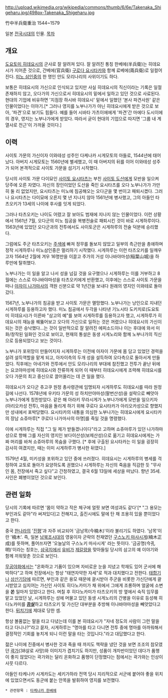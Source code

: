 http://upload.wikimedia.org/wikipedia/commons/thumb/6/6e/Takenaka_Shigeharu.jpg/498px-Takenaka_Shigeharu.jpg

竹中半兵衛重治
1544~1579

일본 [[전국시대(일본)|전국시대]]의 인물.
[[목차]]
== 개요 ==

[[도요토미 히데요시]]의 군사로 잘 알려져 있다. 
잘 알려진 통칭 한베에(半兵衛)는 히데요시가 지어준 것으로, 간베에(官兵衛) [[구로다 요시타카]]와 함께 료베에(兩兵衛)로 일컬어진다. 
[[미노 삼인중]]의 한 명인 안도 모리나리의 사위이기도 하다. 

보통은 히데요시의 가신으로 인식되고 있지만 사실 히데요시의 직신이라는 기록은 일절 존재하지 않고, 오다가의 가신으로서 히데요시의 밑에서 일하고 있던 것으로 사료된다. 현대의 기업에 비유하면 '지점장 하시바 히데요시' 밑에서 일했던 '본사 파견사원' 같은 인물이었다는 이야기.[* 그러나 영지를 노부나가가 아닌 히데요시에게 받은 것으로 보아, '파견'으로 보기도 힘들다. 예를 들어 시바타 가츠이에에게 '파견'간 마에다 도시이에의 경우, 영지는 노부나가에게 받았다. 따라서 굳이 현대의 기업으로 따지면 '그룹 내 계열사로 전근'이 가까울 것이다.]

== 이력 ==

사이토 가문의 가신이자 이와테성 성주인 다케나카 시게모토의 아들로, 1544년에 태어났다. 아버지 시게모토는 1560년에 별세했고, 이 때 아버지의 뒤를 이어 이와테성 성주가 되어 본격적으로 사이토 가문을 섬기기 시작했다.

당시의 사이토 가문 다이묘인 [[사이토 요시타츠]]는 부친 [[사이토 도산]]에게 모반을 일으켜 당주에 오른 자였다. 자신의 장인이었던 도산을 죽인 요시타츠를 오다 노부나가가 가만히 둘 리 없었지만, 요시타츠는 미노에 침공해오는 오다군을 몇 번이고 패퇴시켰다. 그러나 요시타츠는 다이묘에 오른지 몇 년 지나지 않아 1561년에 병사했고, 그의 아들인 타츠오키가 13세의 나이에 후사를 잇게 되었다. 

그러나 타츠오키는 나이도 어렸고 잘 보아도 범재에 지나지 않는 인물이었다. 이런 상황에서 1561년 7월, 오다군의 미노 침공을 복병전술로 패퇴시킨 것이 바로 시게하루이다. 1563년에 있었던 오다군과의 전투에서도 사이토군은 시게하루의 전술 덕분에 승리했다.

그럼에도 주군 타츠오키는 [[주색]]에 빠져 정무를 돌보지 않았고 일부의 측근만을 총애하며 정작 시게하루나 미노삼인중은 멀리하기 시작했다. 시게하루는 이런 타츠오키를 일깨우고자 1564년 2월에 겨우 16명만을 이끌고 주가의 거성 이나바야마성(稲葉山城)을 하루만에 탈취했다.

노부나가는 이 일을 알고 나서 성을 넘길 것을 요구했으나 시게하루는 이를 거부하고 8월에는 스스로 이나바야마성을 타츠오키에게 반환했고, 이후에는 스스로 사이토 가문을 떠나 [[아자이 나가마사]]의 객원 신분으로 약 1년간을 보내다 원래의 영지인 이와테로 돌아갔다.

1567년, 노부나가의 침공을 받고 사이토 가문은 멸망했다. 노부나가는 낭인으로 지내던 시게하루를 등용하고자 했다. 미노 침공에서 두각을 나타낸 기노시타 도키치로(도요토미 히데요시)가 이른바 "삼고의 예"를 보여 시게하루를 등용하고자 했고, 시게하루가 히데요시의 재능을 꿰뚫어보고 오다의 가신으로 일하는 것은 꺼렸으나 히데요시의 가신이 되는 것은 승낙했다...는 것이 일반적으로 잘 알려진 에피소드이나 이는 후대에 와서 미화/창작된 일화인 것으로 보이고, 현재의 통설은 동생 시게노리와 함께 노부나가의 직신으로 등용되었다고 보는 것이다.

노부나가 포위망이 만들어지자 시게하루는 이전에 아자이 가문에 몸 담고 있었던 경력을 살려 설득역할을 맡게 되고, 아자이측의 두개 성을 설득하여 오다측으로 돌아서게 만들었다. 직후에는 아네가와 전투에서 안도 모리나리의 부대에 참진했고 전투가 끝난 뒤에는 요코야마성에 히데요시와 잔류하게 되어 이 때부터 히데요시에게 조력해 히데요시를 오다 가문의 최고 중신으로 끌어올리는 데 큰 일을 했다.

히데요시가 오다군 츄고쿠 원정 총사령관에 임명되자 시게하루도 히데요시를 따라 원정길에 나선다. 1578년에 우키타 가문의 성 하치만야마성(팔번산성)을 설략으로 빼앗아 노부나가에게 칭찬받았다. 같은 해 아라키 무라시게가 노부나가에게 모반을 일으키자(아리오카성 전투), 마음을 돌리게 하기 위해 쿠로다 요시타카가 아리오카성으로 향했지만 성내에서 포박당했다. 요시타카의 내통을 의심한 노부나가는 히데요시에게 요시타카의 장남 쇼쥬마루[* 쿠로다 나가마사의 아명]를 죽일 것을 명령했다. 

이에 시게하루는 직접 "그 일 제가 받들겠나이다"라고 고하며 쇼쥬마루가 있던 나가하마성으로 향해 그를 자신의 영지인 보다이산성(보제산성)으로 옮기고 히데요시에게는 가짜 머리를 바쳐 쇼쥬마루의 목숨을 구했다. [* 후에 구출된 요시타카는 이 일을 굉장히 감사히 여겼지만, 때는 이미 시게하루가 병사한 뒤였다.]

1579년 4월, 미키성을 포위하고 있던 중에 쓰러졌다. 히데요시는 시게하루의 병세를 걱정하여 교토로 돌아가 요양하도록 권했으나 시게하루는 자신의 죽음을 직감한 듯 "무사인 몸, 전장에서 죽고 싶다"고 간청하였고, 결국 6월 13일에 세상을 떠났다. 향년 35세. 사인은 폐병이었던 것으로 보인다.

== 관련 일화 ==

당시의 기록에 따르면 '몸이 약하고 작은 체구에 얼핏 보면 여성과도 같다'[* "그 용모는 부인과도 같아"라 써져있다]고 전해지고, 출진시에도 말에 탄 채 조용히 있을 뿐이었다고 한다. 

중국 [[한]]나라의 '[[진평]]'과 자주 비교되어 '금남목(今楠木)'이라 불리기도 하였다. 
'남목'이란 '楠木'. 즉, 일본 [[남북조시대]]의 영웅이자 군략의 천재였던 [[구스노키 마사시게]](楠木正成)를 뜻하며, 풀어쓰자면 '오늘날의 구스노키 마사시게' 라는 뜻이다. '금공명(今孔明)'이라는 칭호는, [[삼국지]]에서 [[유비]]가 [[제갈량]]을 맞아들일 당시의 삼고의 예 이야기와 함께 끼워맞춘 것으로 보인다. 

[[무공야화]]에서는 "온화하고 기품이 있으며 자비로운 눈을 지녔고 학재도 있어 군서에 해박하다"고 하며 전장에서는 항상 "태연자약한 자세"로 적과 대치했다고 전한다.
[[태합기]]나 [[상산기담]]에 따르면, 부인과 같은 용모 때문에 괄시받아 주군을 비롯한 가신단에게 괄시받았고 심지어는 가신인 사이토 히다노카미가 채 위에서 그에게 조롱하며 얼굴에 소변을 '''쏜''' 일마저 있었다고 한다. 
며칠 후 히다노카미가 타츠오키의 방 옆에서 숙직 임무를 맡고 있었던 날, 시게하루는 성에 머물고 있던 동생 시게노리의 간병을 이유로 등성해 히다노카미를 '''[[끔살]]'''하고 타츠오키 및 가신단 대부분을 추방해 이나바야마성을 빼앗았다고 한다. [[뒤치기]]에 제대로 당한 셈.

항상 볼품없는 말을 타고 다녔는데 이를 본 히데요시가 "자네 정도의 사람이 그런 말을 타고 다니나?"라고 묻자, 시게하루는 "명마를 타고 다니면 전투 중에 명마를 아까워해서 결정적인 기회를 놓치게 되니 이런 말을 타는 것입니다."라고 대답했다고 한다.

젊은 나이에 진중에서 병사한 것과 죽을 때 까지도 책략을 냈던 것을 보면 조조의 참모였던 [[곽가]](38살로 사망)와 이미지가 겹치기도 하지만, 성품이 개차반이었던 데다가 품행이 좋지 않았다는 곽가와는 달리 온화하고 품행이 단정했다는 점에서는 곽가와는 인상이 사뭇 다르다.

아들인 타케나카 시게카도는 세키가하라 전역 당시 지리적으로 서군에 붙어야 좋을 위치에 있었으면서도 동군에 붙는 안목을 발휘하여 영지를 보전했다.

 * 관련항목 : [[타케나카 한베에]]
